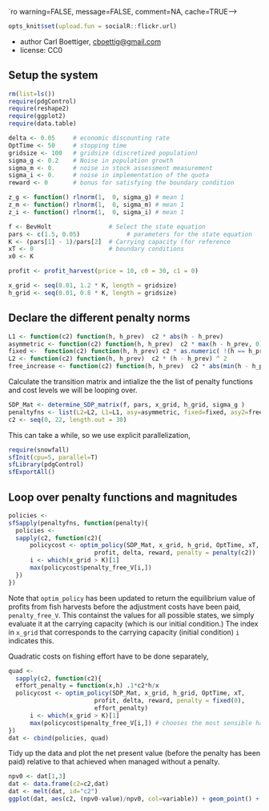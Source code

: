 `ro warning=FALSE, message=FALSE, comment=NA, cache=TRUE-->
``` r
opts_knit$set(upload.fun = socialR::flickr.url)
````


 * author Carl Boettiger, <cboettig@gmail.com>
 * license: CC0

## Setup the system
``` r
rm(list=ls())   
require(pdgControl)
require(reshape2)
require(ggplot2)
require(data.table)
````

``` r
delta <- 0.05     # economic discounting rate
OptTime <- 50     # stopping time
gridsize <- 100   # gridsize (discretized population)
sigma_g <- 0.2    # Noise in population growth
sigma_m <- 0.     # noise in stock assessment measurement
sigma_i <- 0.     # noise in implementation of the quota
reward <- 0       # bonus for satisfying the boundary condition
````



``` r
z_g <- function() rlnorm(1,  0, sigma_g) # mean 1
z_m <- function() rlnorm(1,  0, sigma_m) # mean 1
z_i <- function() rlnorm(1,  0, sigma_i) # mean 1
````



``` r
f <- BevHolt                # Select the state equation
pars <- c(1.5, 0.05)             # parameters for the state equation
K <- (pars[1] - 1)/pars[2]  # Carrying capacity (for reference 
xT <- 0                     # boundary conditions
x0 <- K
````

``` r
profit <- profit_harvest(price = 10, c0 = 30, c1 = 0)
````

``` r
x_grid <- seq(0.01, 1.2 * K, length = gridsize)  
h_grid <- seq(0.01, 0.8 * K, length = gridsize)  
````

## Declare the different penalty norms

``` r
L1 <- function(c2) function(h, h_prev)  c2 * abs(h - h_prev) 
asymmetric <- function(c2) function(h, h_prev)  c2 * max(h - h_prev, 0)
fixed <-  function(c2) function(h, h_prev) c2 * as.numeric( !(h == h_prev) )
L2 <- function(c2) function(h, h_prev)  c2 * (h - h_prev) ^ 2
free_increase <- function(c2) function(h, h_prev)  c2 * abs(min(h - h_prev, 0)) # increasing harvest is free
````

Calculate the transition matrix and intialize the the list of penalty functions and cost levels we will be looping over.
``` r
SDP_Mat <- determine_SDP_matrix(f, pars, x_grid, h_grid, sigma_g )
penaltyfns <- list(L2=L2, L1=L1, asy=asymmetric, fixed=fixed, asy2=free_increase)
c2 <- seq(0, 22, length.out = 30)
````

This can take a while, so we use explicit parallelization, 
``` r
require(snowfall)
sfInit(cpu=5, parallel=T)
sfLibrary(pdgControl)
sfExportAll()
````

## Loop over penalty functions and magnitudes



``` r
policies <- 
sfSapply(penaltyfns, function(penalty){
  policies <- 
  sapply(c2, function(c2){
      policycost <- optim_policy(SDP_Mat, x_grid, h_grid, OptTime, xT, 
                        profit, delta, reward, penalty = penalty(c2))
      i <- which(x_grid > K)[1]
      max(policycost$penalty_free_V[i,]) 
  })
})
````
Note that `optim_policy` has been updated to return the equilibrium value of profits from fish harvests before the adjustment costs have been paid, `penalty_free_V`.  This containst the values for all possible states, we simply evaluate it at the carrying capacity (which is our initial condition.)  The index in `x_grid` that corresponds to the carrying capacity (initial condition) `i` indicates this.  



Quadratic costs on fishing effort have to be done separately,
``` r
quad <- 
  sapply(c2, function(c2){
  effort_penalty = function(x,h) .1*c2*h/x
  policycost <- optim_policy(SDP_Mat, x_grid, h_grid, OptTime, xT, 
                        profit, delta, reward, penalty = fixed(0), 
                        effort_penalty)
      i <- which(x_grid > K)[1]
      max(policycost$penalty_free_V[i,]) # chooses the most sensible harvest in t=1
})
dat <- cbind(policies, quad)
````

Tidy up the data and plot the net present value (before the penalty has been paid) relative to that achieved when managed without a penalty.  
``` r
npv0 <- dat[1,3] 
dat <- data.frame(c2=c2,dat)
dat <- melt(dat, id="c2")
ggplot(dat, aes(c2, (npv0-value)/npv0, col=variable)) + geom_point() + geom_line()
````


